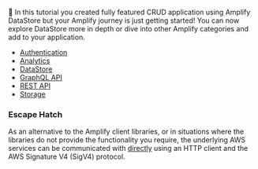 👏  In this tutorial you created fully featured CRUD application using Amplify DataStore but your Amplify journey is just getting started! You can now explore DataStore more in depth or dive into other Amplify categories and add to your application.

- [Authentication](/lib/auth/getting-started)
- [Analytics](/lib/analytics/getting-started)
- [DataStore](/lib/datastore/getting-started)
- [GraphQL API](/lib/graphqlapi/getting-started)
- [REST API](/lib/restapi/getting-started)
- [Storage](/lib/storage/getting-started)

### Escape Hatch

As an alternative to the Amplify client libraries, or in situations where the libraries do not provide the functionality you require,
the underlying AWS services can be communicated with [directly](/lib/project-setup/escape-hatch)
using an HTTP client and the AWS Signature V4 (SigV4) protocol.

